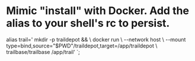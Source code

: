 
# Mimic "install" with Docker. Add the alias to your shell's rc to persist.
alias trail='
  mkdir -p traildepot && \\
  docker run \\
      --network host \\
      --mount type=bind,source="$PWD"/traildepot,target=/app/traildepot \\
      trailbase/trailbase /app/trail'
`;

<Tabs>
  <TabItem label="Linux/MacOS">
    <Code lang="sh" code={installMacLinux} frame="none" />
  </TabItem>

  <TabItem label="Windows">
    <Code lang="sh" code={installWindows} frame="none" />
  </TabItem>

  <TabItem label="Docker">
    <Code lang="sh" code={installDocker} frame="none" />
  </TabItem>
</Tabs>
